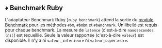
## ♦️ Benchmark Ruby

L'adaptateur Benchmark Ruby (`ruby_benchmark`) attend la sortie du [module Benchmark](https://github.com/ruby/benchmark) pour les méthodes `#bm`, `#bmbm` et `#benchmark`.
Un libellé est requis pour chaque benchmark.
La mesure de `latence` (c'est-à-dire `nanosecondes (ns)`) est recueillie.
Seule la valeur rapportée (c'est-à-dire `valeur`) est disponible. Il n'y a ni `valeur_inférieure` ni `valeur_supérieure`.

<Ruby />